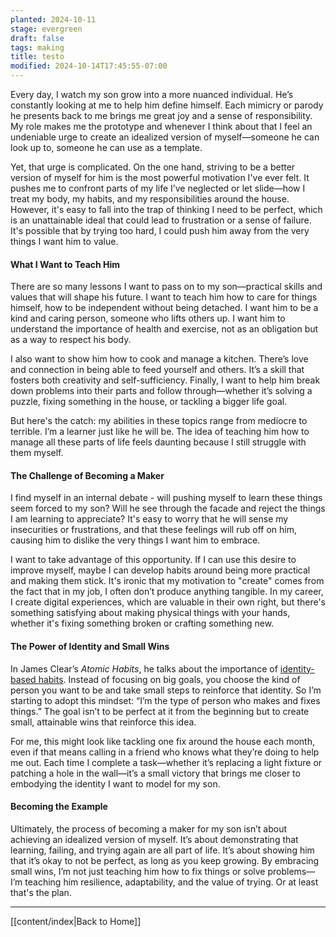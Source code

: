 ```yaml
---
planted: 2024-10-11
stage: evergreen
draft: false
tags: making
title: testo
modified: 2024-10-14T17:45:55-07:00
---
```

Every day, I watch my son grow into a more nuanced individual. He’s constantly looking at me to help him define himself. Each mimicry or parody he presents back to me brings me great joy and a sense of responsibility. My role makes me the prototype and whenever I think about that I feel an undeniable urge to create an idealized version of myself—someone he can look up to, someone he can use as a template.

Yet, that urge is complicated. On the one hand, striving to be a better version of myself for him is the most powerful motivation I've ever felt. It pushes me to confront parts of my life I’ve neglected or let slide—how I treat my body, my habits, and my responsibilities around the house. However, it's easy to fall into the trap of thinking I need to be perfect, which is an unattainable ideal that could lead to frustration or a sense of failure. It's possible that by trying too hard, I could push him away from the very things I want him to value.

#### What I Want to Teach Him

There are so many lessons I want to pass on to my son—practical skills and values that will shape his future. I want to teach him how to care for things himself, how to be independent without being detached. I want him to be a kind and caring person, someone who lifts others up. I want him to understand the importance of health and exercise, not as an obligation but as a way to respect his body.

I also want to show him how to cook and manage a kitchen. There’s love and connection in being able to feed yourself and others. It’s a skill that fosters both creativity and self-sufficiency. Finally, I want to help him break down problems into their parts and follow through—whether it’s solving a puzzle, fixing something in the house, or tackling a bigger life goal.

But here's the catch: my abilities in these topics range from mediocre to terrible. I’m a learner just like he will be. The idea of teaching him how to manage all these parts of life feels daunting because I still struggle with them myself.

#### The Challenge of Becoming a Maker

I find myself in an internal debate - will pushing myself to learn these things seem forced to my son? Will he see through the facade and reject the things I am learning to appreciate? It's easy to worry that he will sense my insecurities or frustrations, and that these feelings will rub off on him, causing him to dislike the very things I want him to embrace.

I want to take advantage of this opportunity. If I can use this desire to improve myself, maybe I can develop habits around being more practical and making them stick. It's ironic that my motivation to "create" comes from the fact that in my job, I often don’t produce anything tangible. In my career, I create digital experiences, which are valuable in their own right, but there's something satisfying about making physical things with your hands, whether it's fixing something broken or crafting something new.

#### The Power of Identity and Small Wins

In James Clear’s _Atomic Habits_, he talks about the importance of [identity-based habits](https://jamesclear.com/identity-based-habits). Instead of focusing on big goals, you choose the kind of person you want to be and take small steps to reinforce that identity. So I’m starting to adopt this mindset: “I’m the type of person who makes and fixes things.” The goal isn’t to be perfect at it from the beginning but to create small, attainable wins that reinforce this idea.

For me, this might look like tackling one fix around the house each month, even if that means calling in a friend who knows what they’re doing to help me out. Each time I complete a task—whether it’s replacing a light fixture or patching a hole in the wall—it’s a small victory that brings me closer to embodying the identity I want to model for my son.

#### Becoming the Example

Ultimately, the process of becoming a maker for my son isn’t about achieving an idealized version of myself. It’s about demonstrating that learning, failing, and trying again are all part of life. It’s about showing him that it’s okay to not be perfect, as long as you keep growing. By embracing small wins, I’m not just teaching him how to fix things or solve problems—I’m teaching him resilience, adaptability, and the value of trying. Or at least that's the plan.

---
[[content/index|Back to Home]]
